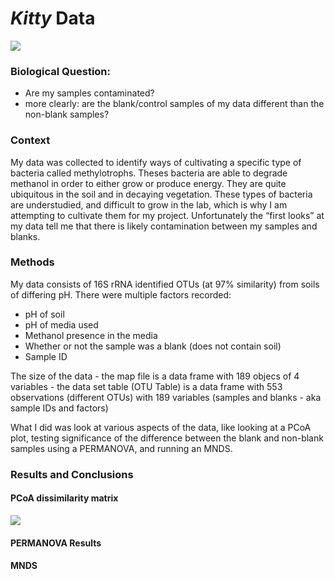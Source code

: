 # _Kitty_ Data

![](https://encrypted-tbn0.gstatic.com/images?q=tbn:ANd9GcTxOXfwrkHzyUq7l1MeCZjl6V1mGBkHCac6Z2WhfAXOrJkGu9zNqHf1YZZm)

### Biological Question:
 - Are my samples contaminated?
 - more clearly: are the blank/control samples of my data different than the non-blank samples?

### Context
 My data was collected to identify ways of cultivating a specific type of bacteria called methylotrophs. Theses bacteria are able to degrade methanol in order to either grow or produce energy. They are quite ubiquitous in the soil and in decaying vegetation. These types of bacteria are understudied, and difficult to grow in the lab, which is why I am attempting to cultivate them for my project. Unfortunately the "first looks" at my data tell me that there is likely contamination between my samples and blanks.

### Methods
My data consists of 16S rRNA identified OTUs (at 97% similarity) from soils of differing pH. There were multiple factors recorded:

 - pH of soil
 - pH of media used
 - Methanol presence in the media
 - Whether or not the sample was a blank (does not contain soil)
 - Sample ID
 
The size of the data
 - the map file is a data frame with 189 objecs of 4 variables
 - the data set table (OTU Table) is a data frame with 553 observations (different OTUs) with 189 variables (samples and blanks - aka sample IDs and factors)

What I did was look at various aspects of the data, like looking at a PCoA plot, testing significance of the difference between the blank and non-blank samples using a PERMANOVA, and running an MNDS.

### Results and Conclusions

#### PCoA dissimilarity matrix

![](https://github.com/alix12/CompBioLabsAndHomework/blob/master/Final_Project/PCoA.png)

#### PERMANOVA Results

#### MNDS

